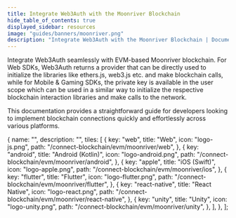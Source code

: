 ```yaml
---
title: Integrate Web3Auth with the Moonriver Blockchain
hide_table_of_contents: true
displayed_sidebar: resources
image: "guides/banners/moonriver.png"
description: "Integrate Web3Auth with the Moonriver Blockchain | Documentation - Web3Auth"
---
```



<SEO
  title="Integrate Web3Auth with the Moonriver Blockchain"
  description="Integrate Web3Auth with the Moonriver Blockchain | Documentation - Web3Auth"
  image="https://web3auth.io/docs/guides/banners/moonriver.png"
  slug="/connect-blockchain/evm/moonriver"
/>

Integrate Web3Auth seamlessly with EVM-based Moonriver blockchain. For Web SDKs, Web3Auth returns a provider that can be directly used to initialize
the libraries like ethers.js, web3.js etc. and make blockchain calls, while for Mobile & Gaming SDKs, the private key is available in the user scope
which can be used in a similar way to initialize the respective blockchain interaction libraries and make calls to the network.

This documentation provides a straightforward guide for developers looking to implement blockchain connections quickly and effortlessly across various
platforms.

  {
    name: "",
    description: "",
    tiles: [
      {
        key: "web",
        title: "Web",
        icon: "logo-js.png",
        path: "/connect-blockchain/evm/moonriver/web",
      },
      {
        key: "android",
        title: "Android (Kotlin)",
        icon: "logo-android.png",
        path: "/connect-blockchain/evm/moonriver/android",
      },
      {
        key: "apple",
        title: "iOS (Swift)",
        icon: "logo-apple.png",
        path: "/connect-blockchain/evm/moonriver/ios",
      },
      {
        key: "flutter",
        title: "Flutter",
        icon: "logo-flutter.png",
        path: "/connect-blockchain/evm/moonriver/flutter",
      },
      {
        key: "react-native",
        title: "React Native",
        icon: "logo-react.png",
        path: "/connect-blockchain/evm/moonriver/react-native",
      },
      {
        key: "unity",
        title: "Unity",
        icon: "logo-unity.png",
        path: "/connect-blockchain/evm/moonriver/unity",
      },
    ],
  },
];

<Tiles tileGroups={Moonriver} />
